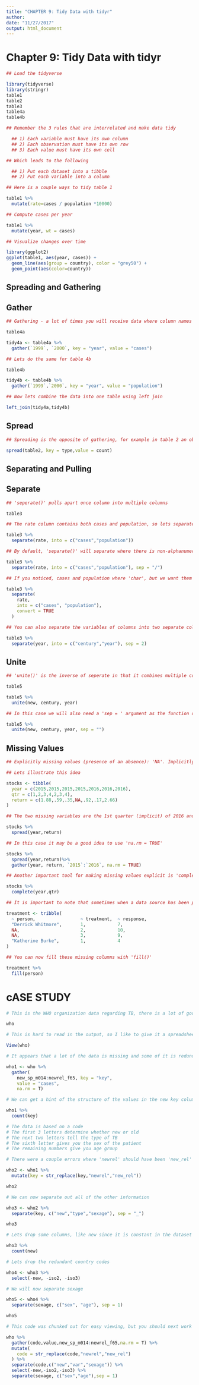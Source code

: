 ---
title: "CHAPTER 9: Tidy Data with tidyr"
author: 
date: "11/27/2017"
output: html_document
---

# Chapter 9: Tidy Data with tidyr

```{r}

## Load the tidyverse

library(tidyverse)
library(stringr)
table1
table2
table3
table4a
table4b

## Remember the 3 rules that are interrelated and make data tidy

  ## 1) Each variable must have its own column
  ## 2) Each observation must have its own row
  ## 3) Each value must have its own cell

## Which leads to the following

  ## 1) Put each dataset into a tibble
  ## 2) Put each variable into a column

## Here is a couple ways to tidy table 1

table1 %>%
  mutate(rate=cases / population *10000)

## Compute cases per year

table1 %>%
  mutate(year, wt = cases)

## Visualize changes over time

library(ggplot2)
ggplot(table1, aes(year, cases)) +
  geom_line(aes(group = country), color = "grey50") +
  geom_point(aes(color=country))

```

## Spreading and Gathering

## Gather

```{r}

## Gathering - a lot of times you will receive data where column names are not the names of variables, but values of the variables, to correct this use 'gather()'

table4a

tidy4a <- table4a %>%
  gather(`1999`, `2000`, key = "year", value = "cases")

## Lets do the same for table 4b

table4b

tidy4b <- table4b %>%
  gather(`1999`,`2000`, key = "year", value = "population")

## Now lets combine the data into one table using left join

left_join(tidy4a,tidy4b)

```

## Spread

```{r}

## Spreading is the opposite of gathering, for example in table 2 an observation is a country in a year, but it is spread across two rows. The column that contains the variables names is the key column and in this case its 'type'. The column that contains the values is the count column.

spread(table2, key = type,value = count)

```

## Separating and Pulling

## Separate

```{r}

## 'seperate()' pulls apart once column into multiple columns

table3

## The rate column contains both cases and population, so lets separate them

table3 %>%
  separate(rate, into = c("cases","population"))

## By default, 'separate()' will separate where there is non-alphanumeric, but if you wish to specify, you can write the following

table3 %>%
  separate(rate, into = c("cases","population"), sep = "/")

## If you noticed, cases and population where 'char', but we want them to be numbers, in that case set 'convert =' to 'TRUE'

table3 %>%
  separate(
    rate, 
    into = c("cases", "population"),
    convert = TRUE
  )

## You can also separate the variables of columns into two separate columns

table3 %>%
  separate(year, into = c("century","year"), sep = 2)

```

## Unite

```{r}

## 'unite()' is the inverse of seperate in that it combines multiple columns

table5

table5 %>%
  unite(new, century, year)

## In this case we will also need a 'sep = ' argument as the function defaults to an "_"

table5 %>%
  unite(new, century, year, sep = "")

```

## Missing Values

```{r}

## Explicitly missing values (presence of an absence): 'NA'. Implicitly missing values (absence of a presence): simply not present in the data.

## Lets illustrate this idea

stocks <- tibble(
  year = c(2015,2015,2015,2015,2016,2016,2016),
  qtr = c(1,2,3,4,2,3,4),
  return = c(1.88,.59,.35,NA,.92,.17,2.66)
)

## The two missing variables are the 1st quarter (implicit) of 2016 and the NA (explicit) in the return, but the tibble will show both as explicit

stocks %>%
  spread(year,return)

## In this case it may be a good idea to use 'na.rm = TRUE'

stocks %>%
  spread(year,return)%>%
  gather(year, return, `2015`:`2016`, na.rm = TRUE)

## Another important tool for making missing values explicit is 'complete()'

stocks %>%
  complete(year,qtr)

## It is important to note that sometimes when a data source has been primarily used for data entry it is common for a source to be carried forward

treatment <- tribble(
  ~ person,                 ~ treatment,  ~ response,
  "Derrick Whitmore",       1,            7,
  NA,                       2,            10,
  NA,                       3,            9,
  "Katherine Burke",        1,            4
)

## You can now fill these missing columns with 'fill()'

treatment %>%
  fill(person)

```

# cASE STUDY

```{r}

# This is the WHO organization data regarding TB, there is a lot of good data but it is hard to work with

who

# This is hard to read in the output, so I like to give it a spreadsheet look using the following

View(who)

# It appears that a lot of the data is missing and some of it is redundant

who1 <- who %>%
  gather(
    new_sp_m014:newrel_f65, key = "key",
    value = "cases",
    na.rm = T)

# We can get a hint of the structure of the values in the new key column by counting them

who1 %>%
  count(key)

# The data is based on a code
# The first 3 letters determine whether new or old
# The next two letters tell the type of TB
# The sixth letter gives you the sex of the patient
# The remaining numbers give you age group

# There were a couple errors where 'newrel' should have been 'new_rel' in this case we will have to use 'str_replace()'

who2 <- who1 %>%
  mutate(key = str_replace(key,"newrel","new_rel"))

who2

# We can now separate out all of the other information

who3 <- who2 %>%
  separate(key, c("new","type","sexage"), sep = "_")

who3

# Lets drop some columns, like new since it is constant in the dataset

who3 %>%
  count(new)

# Lets drop the redundant country codes

who4 <- who3 %>%
  select(-new, -iso2, -iso3)

# We will now separate sexage

who5 <- who4 %>%
  separate(sexage, c("sex", "age"), sep = 1)

who5

# This code was chunked out for easy viewing, but you should next work on rolling it all into 1 chunk of code like below

who %>%
  gather(code,value,new_sp_m014:newrel_f65,na.rm = T) %>%
  mutate(
    code = str_replace(code,"newrel","new_rel")
  ) %>%
  separate(code,c("new","var","sexage")) %>%
  select(-new,-iso2,-iso3) %>%
  separate(sexage, c("sex","age"),sep = 1)
```


